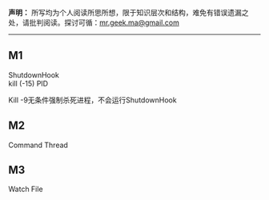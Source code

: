 **声明：** 所写均为个人阅读所思所想，限于知识层次和结构，难免有错误遗漏之处，请批判阅读。探讨可循：<mr.geek.ma@gmail.com>

* * *

## M1

ShutdownHook  
kill (-15) PID

Kill -9无条件强制杀死进程，不会运行ShutdownHook

## M2

Command Thread

## M3

Watch File